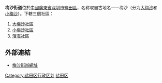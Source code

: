 '''梅沙街道'''位於[[中國|中國]][[廣東省|廣東省]][[深圳市|深圳市]][[鹽田區|鹽田區]]，名称取自古地名——梅沙（分为[[大梅沙|大梅沙]]和[[小梅沙|小梅沙]]）。下轄三個社區：
# [[大梅沙社區|大梅沙社區]]
# [[小梅沙社區|小梅沙社區]]
# [[濱海社區|濱海社區]]

== 外部連結 ==
* [https://web.archive.org/web/20070312173759/http://www.yantian.gov.cn/main/zwzc/zfjg/jdbsc/hsjdbsc/gzdt/index.shtml?pId=2457&catalogId=2598 梅沙街辦網址]

{{深圳小作品}}
{{深圳市盐田区行政区划}}
[[Category:盐田区行政区划|Category:盐田区行政区划]]
[[Category:深圳街道_(行政区划)|盐田区]]